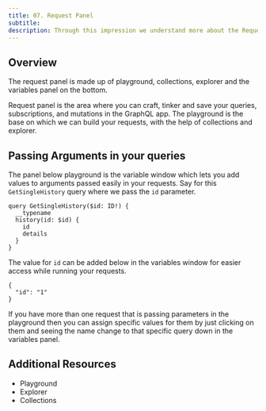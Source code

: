 ```yaml
---
title: 07. Request Panel
subtitle:
description: Through this impression we understand more about the Request panel in the GraphQL app of Firecamp
---
```


## Overview

The request panel is made up of playground, collections, explorer and the variables panel on the bottom.

Request panel is the area where you can craft, tinker and save your queries, subscriptions, and mutations in the GraphQL app. The playground is the base on which we can build your requests, with the help of collections and explorer.

## Passing Arguments in your queries

The panel below playground is the variable window which lets you add values to arguments passed easily in your requests. Say for this `GetSingleHistory` query where we pass the `id` parameter.

    query GetSingleHistory($id: ID!) {
      __typename
      history(id: $id) {
        id
        details
      }
    }

The value for `id` can be added below in the variables window for easier access while running your requests.

    {
      "id": "1"
    }

If you have more than one request that is passing parameters in the playground then you can assign specific values for them by just clicking on them and seeing the name change to that specific query down in the variables panel.

## Additional Resources

- Playground
- Explorer
- Collections
